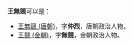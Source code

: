 '''王無競'''可以是：
* [[王無競_(唐朝)|王無競 (唐朝)]]，字'''仲烈'''，唐朝政治人物。
* [[王競_(金朝)|王競 (金朝)]]，字'''無競'''，金朝政治人物。

{{disambig}}